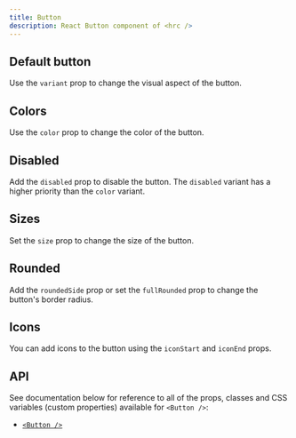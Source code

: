 ```yaml
---
title: Button
description: React Button component of <hrc />
---
```



## Default button

Use the `variant` prop to change the visual aspect of the button.

<Demo layout="grid" cols={3} className="button-default">
  <Demos.ButtonDefault />
</Demo>

<SourceCode code={defaultCode} title="button-default.tsx" />

## Colors

Use the `color` prop to change the color of the button.

<Demo layout="grid" cols={1} className="button-colors">
  <Demos.ButtonColors />
</Demo>

<SourceCode code={colorsCode} title="button-colors.tsx" />

## Disabled

Add the `disabled` prop to disable the button. The `disabled` variant has a
higher priority than the `color` variant.

<Demo layout="grid" cols={3} className="with-toggle">
  <Demos.ButtonDisabled client:load />
</Demo>

<SourceCodeWithDisabled code={disabledCode} title="button-disabled.tsx" />

## Sizes

Set the `size` prop to change the size of the button.

<Demo layout="row">
  <Demos.ButtonSizes />
</Demo>

<SourceCode code={sizesCode} title="button-sizes.tsx" />

## Rounded

Add the `roundedSide` prop or set the `fullRounded` prop to change the button's
border radius.

<Demo layout="grid" cols={1}>
  <Demos.ButtonRounded />
</Demo>

<SourceCode code={roundedCode} title="button-rounded.tsx" />

## Icons

You can add icons to the button using the `iconStart` and `iconEnd` props.

<Demo layout="grid" cols={2}>
  <Demos.ButtonWithIcons />
</Demo>

<SourceCode code={iconsCode} title="button-with-icons.tsx" />

## API

See documentation below for reference to all of the props, classes and CSS
variables (custom properties) available for `<Button />`:

- [`<Button />`](/hrc/api/button)
